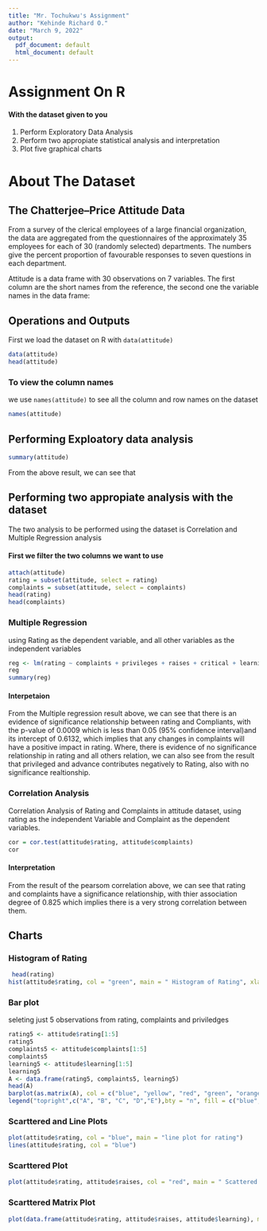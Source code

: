 ---
title: "Mr. Tochukwu's Assignment"
author: "Kehinde Richard O."
date: "March 9, 2022"
output:
  pdf_document: default
  html_document: default
---

# Assignment On R
#### With the dataset given to you 
1. Perform Exploratory Data Analysis
2. Perform two appropiate statistical analysis and interpretation
3. Plot five graphical charts


# About The Dataset
## The Chatterjee–Price Attitude Data
From a survey of the clerical employees of a large financial organization, the data are aggregated from the questionnaires of the approximately 35 employees for each of 30 (randomly selected) departments. The numbers give the percent proportion of favourable responses to seven questions in each department.

Attitude is a data frame with 30 observations on 7 variables. The first column are the short names from the reference, the second one the variable names in the data frame:

## Operations and Outputs
First we load the dataset on R with `data(attitude)` 
```{r}
data(attitude)
head(attitude)
```
### To view the column names
we use `names(attitude)` to see all the column and row names on the dataset
```{r}
names(attitude)
```

## Performing Exploatory data analysis

```{r}
summary(attitude)
```
From the above result, we can see that 






## Performing two appropiate analysis with the dataset
The two analysis to be performed using the dataset is Correlation and Multiple Regression analysis

#### First we filter the two columns we want to use
```{r}
attach(attitude)
rating = subset(attitude, select = rating)
complaints = subset(attitude, select = complaints)
head(rating)
head(complaints)
```

### Multiple Regression 
using Rating as the dependent variable, and all other variables as the independent variables
```{r}
reg <- lm(rating ~ complaints + privileges + raises + critical + learning + advance, data = attitude)
reg
summary(reg)
```
#### Interpetaion
From the Multiple regression result above, we can see that there is an evidence of significance relationship between rating and Compliants, with the p-value of 0.0009 which is less than 0.05 (95% confidence interval)and its intercept of 0.6132, which implies that any changes in complaints will have a positive impact in rating.
Where, there is evidence of no significance relationship in rating and all others relation, we can also see from the result that privileged and advance contributes negatively to Rating, also with no significance realtionship.

### Correlation Analysis
Correlation Analysis of Rating and Complaints in attitude dataset, using rating as the independent Variable and Complaint as the dependent variables.
```{r}
cor = cor.test(attitude$rating, attitude$complaints)
cor
```
#### Interpretation
From the result of the pearsom correlation above, we can see that rating and complaints have a significance relationship, with thier association degree of 0.825 which implies there is a very strong correlation between them.


## Charts
### Histogram of Rating
```{r}
 head(rating)
hist(attitude$rating, col = "green", main = " Histogram of Rating", xlab = " Rating")
```


### Bar plot
seleting just 5 observations from rating, complaints and priviledges
```{r}
rating5 <- attitude$rating[1:5]
rating5
complaints5 <- attitude$complaints[1:5]
complaints5
learning5 <- attitude$learning[1:5]
learning5
A <- data.frame(rating5, complaints5, learning5)
head(A)
barplot(as.matrix(A), col = c("blue", "yellow", "red", "green", "orange"), xlab = " Attitudes", ylab = "Frequencies", main = " Multiple Bar Chart for Rating, Complaints and Learning", beside = TRUE)
legend("topright",c("A", "B", "C", "D","E"),bty = "n", fill = c("blue", "yellow", "red", "green", "orange"), cex = 0.8)
```

### Scarttered and Line Plots
```{r}
plot(attitude$rating, col = "blue", main = "line plot for rating")
lines(attitude$rating, col = "blue")
```

### Scarttered Plot
```{r}
plot(attitude$rating, attitude$raises, col = "red", main = " Scattered plot of rating on raises")
```


### Scarttered Matrix Plot
```{r}
plot(data.frame(attitude$rating, attitude$raises, attitude$learning), main = " Scattered Matrix plot of rating, raises and learning")
```

